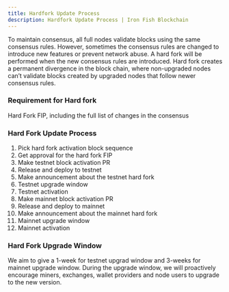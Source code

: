 ```yaml
---
title: Hardfork Update Process
description: Hardfork Update Process | Iron Fish Blockchain
---
```


To maintain consensus, all full nodes validate blocks using the same consensus rules. However, sometimes the consensus rules are changed to introduce new features or prevent network abuse. A hard fork will be performed when the new consensus rules are introduced. Hard fork creates
a permanent divergence in the block chain, where non-upgraded nodes can’t validate blocks created by upgraded nodes that follow newer consensus rules.

### Requirement for Hard fork
Hard Fork FIP, including the full list of changes in the consensus

### Hard Fork Update Process
1. Pick hard fork activation block sequence
2. Get approval for the hard fork FIP
3. Make testnet block activation PR 
4. Release and deploy to testnet 
5. Make announcement about the testnet hard fork 
6. Testnet upgrade window
7. Testnet activation 
8. Make mainnet block activation PR 
9. Release and deploy to mainnet 
10. Make announcement about the mainnet hard fork 
11. Mainnet upgrade window
12. Mainnet activation 

### Hard Fork Upgrade Window
We aim to give a 1-week for testnet upgrad window and 3-weeks for mainnet upgrade window. During the upgrade window, we will proactively encourage miners, exchanges, wallet providers and node users to upgrade to the new version.